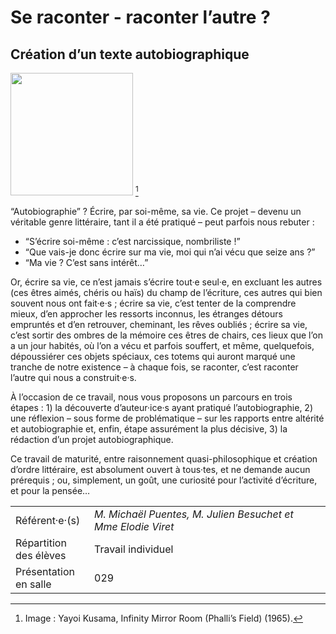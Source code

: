 # Se raconter - raconter l'autre ?

## Création d'un texte autobiographique {-}

::: {.center data-latex=""}
![](images/se-raconter-raconter-l-autre.png){height=14em} ^[Image : Yayoi Kusama, Infinity Mirror Room (Phalli's Field) (1965).]
:::

"Autobiographie" ? Écrire, par soi-même, sa vie. Ce projet --
devenu un véritable genre littéraire, tant il a été pratiqué -- peut
parfois nous rebuter : 

-   "S'écrire soi-même : c'est narcissique, nombriliste !"
-   "Que vais-je donc écrire sur ma vie, moi qui n'ai vécu que seize
    ans ?"
-   "Ma vie ? C'est sans intérêt..."

Or, écrire sa vie, ce n'est jamais s'écrire tout·e seul·e, en excluant
les autres (ces êtres aimés, chéris ou haïs) du champ de l'écriture, ces
autres qui bien souvent nous ont fait·e·s ; écrire sa vie, c'est tenter
de la comprendre mieux, d'en approcher les ressorts inconnus, les
étranges détours empruntés et d'en retrouver, cheminant, les rêves
oubliés ; écrire sa vie, c'est sortir des ombres de la mémoire ces êtres
de chairs, ces lieux que l'on a un jour habités, où l'on a vécu et
parfois souffert, et même, quelquefois, dépoussiérer ces objets
spéciaux, ces totems qui auront marqué une tranche de notre existence --
à chaque fois, se raconter, c'est raconter l'autre qui nous a
construit·e·s.

À l'occasion de ce travail, nous vous proposons un parcours en trois
étapes : 1) la découverte d'auteur·ice·s ayant pratiqué
l'autobiographie, 2) une réflexion -- sous forme de problématique -- sur
les rapports entre altérité et autobiographie et, enfin, étape
assurément la plus décisive, 3) la rédaction d'un projet
autobiographique.

Ce travail de maturité, entre raisonnement quasi-philosophique et
création d'ordre littéraire, est absolument ouvert à tous·tes, et ne
demande aucun prérequis ; ou, simplement, un goût, une curiosité pour
l'activité d'écriture, et pour la pensée...

::: {.small data-latex=""}
|                        |                                            |
| :------------- | :----------------------------------------- |
| Référent·e·(s)         | _M. Michaël Puentes, M. Julien Besuchet et Mme Elodie Viret_                              |
| Répartition des élèves | Travail individuel                                |
| Présentation en salle  | 029                                  |
:::
